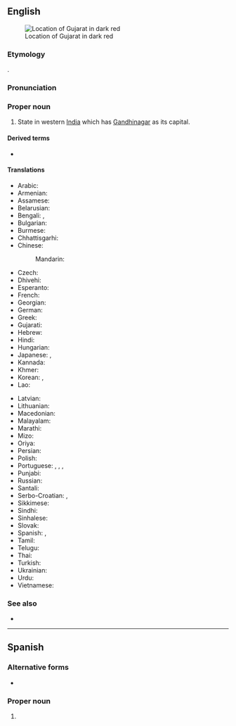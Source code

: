 ==English==
{{wikipedia}}
[[Image:Gujarat in India (disputed hatched).svg|thumb|Location of Gujarat in dark red]]

===Etymology===
{{bor|en|gu|ગુજરાત}}.
===Pronunciation===
{{IPA|/ˌɡʊdʒəˈɹɑːt/|lang=en}}
===Proper noun===
{{en-proper noun}}

# State in western [[India]] which has [[Gandhinagar]] as its capital.

====Derived terms====
* {{l|en|Gujarati}}

====Translations====
{{trans-top|state in India}}
* Arabic: {{t|ar|غُوجَارَات|m|tr=ḡujarāt}}
* Armenian: {{t|hy|Գուջարաթ|sc=Armn}}
* Assamese: {{t-needed|as}}
* Belarusian: {{t|be|Гуджара́т|m}}
* Bengali: {{t|bn|গুজরাট|sc=Beng|tr=gujarāṭa}}, {{t|bn|গুজরাত|sc=Beng|tr=gujarāta}}
* Bulgarian: {{t|bg|Гуджара́т|m}}
* Burmese: {{t|my|ဂူဂျရတ်|sc=Mymr}}
* Chhattisgarhi: {{t-needed|hne}}
* Chinese:
*: Mandarin: {{t+|cmn|古吉拉特邦|tr=Gǔjílātè-bāng|sc=Hani}}
* Czech: {{t|cs|Gudžarát}}
* Dhivehi: {{t|dv|ގުޖުރާތު|sc=Thaa}}
* Esperanto: {{t|eo|Guĝarato}}
* French: {{t+|fr|Gujarat|m}}
* Georgian: {{t|ka|გუჯარათი|sc=Geor}}
* German: {{t+|de|Gujarat|n}}
* Greek: {{t+|el|Γκουτζαράτ|sc=Grek}}
* Gujarati: {{t+|gu|ગુજરાત|tr=gujarāt|sc=Gujr}}
* Hebrew: {{t|he|גוג'אראט}}
* Hindi: {{t+|hi|गुजरात|tr=gujarāt}}
* Hungarian: {{t+|hu|Gudzsarát}}
* Japanese: {{t|ja|グジャラート州|tr=Gujarāto-shū}}, {{t|ja|グジャラート|tr=Gujarāto}}
* Kannada: {{t|kn|ಗುಜರಾತ್|sc=Knda}}
* Khmer: {{t|km|រដ្ឋ​ហ៊្គូយ៉ារ៉ាត|tr=roat guyaarat|sc=Khmr}}
* Korean: {{t|ko|구자라트 주|tr=Gujaratteu ju|sc=Hang}}, {{t|ko|구자라트|tr=Gujaratteu|sc=Hang}}
* Lao: {{t-needed|lo}}
{{trans-mid}}
* Latvian: {{t|lv|Gudžarāta}}
* Lithuanian: {{t|lt|Gudžaratas|m}}
* Macedonian: {{t|mk|Гуџара́т|m}}
* Malayalam: {{t|ml|ഗുജറാത്ത്‌|sc=Mlym}}
* Marathi: {{t|mr|गुजरात|tr=gujarāt|sc=Deva}}
* Mizo: {{t-needed|lus}}
* Oriya: {{t|or|ଗୁଜୁରାଟ|sc=Orya|tr=gujurāṭ}}
* Persian: {{t|fa|گجرات|tr=Gojarât}}
* Polish: {{t|pl|Gudżarat|m}}
* Portuguese: {{t|pt|Gujarate|m}}, {{t|pt|Gujerate|m}}, {{t|pt|Guzarate|m}}, {{t|pt|Guzerate|m-f}}
* Punjabi: {{t|pa|ਗੁਜਰਾਤ|sc=Guru|tr=gujarāt}}
* Russian: {{t+|ru|Гуджара́т|m}}
* Santali: {{t-needed|sat}}
* Serbo-Croatian: {{t|sh|Гуџарат|m|sc=Cyrl}}, {{t|sh|Gujarat|m}}
* Sikkimese: {{t-needed|sip}}
* Sindhi: {{t-needed|sd}}
* Sinhalese: {{t|si|ගුජරාටය|sc=Sinh}}
* Slovak: {{t|sk|Gudžarát|m}}
* Spanish: {{t|es|Guyarat|m}}, {{t|es|Gujarat|m}}
* Tamil: {{t|ta|குசராத்|sc=Taml}}
* Telugu: {{t+|te|గుజరాత్|sc=Telu}}
* Thai: {{t|th|รัฐคุชราต|tr=rát kúcháraadtor}}
* Turkish: {{t|tr|Gucerat}}
* Ukrainian: {{t|uk|Гуджарат|sc=Cyrl}}
* Urdu: {{t|ur|گجرات|tr=gujarāt}}
* Vietnamese: {{t|vi|Gujarat}}
{{trans-bottom}}

===See also===
* {{list:states of India/en}}

----

==Spanish==
{{wikipedia|lang=es}}

===Alternative forms===
* {{l|es|Guyarat}}

===Proper noun===
{{es-proper noun|m}}

# {{l|en|Gujarat}} {{gloss|state in India}}